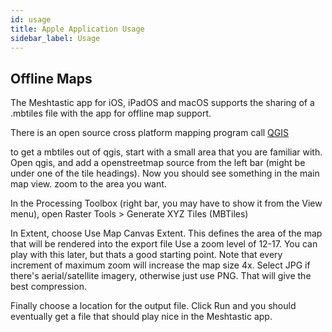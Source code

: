 ```yaml
---
id: usage
title: Apple Application Usage
sidebar_label: Usage
---
```


## Offline Maps

The Meshtastic app for iOS, iPadOS and macOS supports the sharing of a .mbtiles file with the app for offline map support.

There is an open source cross platform mapping program call [QGIS](https://www.qgis.org/en/site/)

to get a mbtiles out of qgis, start with a small area that you are familiar with. Open qgis, and add a openstreetmap source from the left bar (might be under one of the tile headings). Now you should see something in the main map view. zoom to the area you want.

In the Processing Toolbox (right bar, you may have to show it from the View menu), open Raster Tools > Generate XYZ Tiles (MBTiles)

In Extent, choose Use Map Canvas Extent. This defines the area of the map that will be rendered into the export file
Use a zoom level of 12-17. You can play with this later, but thats a good starting point. Note that every increment of maximum zoom will increase the map size 4x.
Select JPG if there's aerial/satellite imagery, otherwise just use PNG. That will give the best compression.

Finally choose a location for the output file. Click Run and you should eventually get a file that should play nice in the Meshtastic app.
